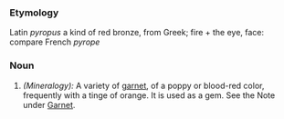===Etymology===
Latin ''pyropus'' a kind of red bronze, from Greek;  fire +  the eye, face: compare French ''pyrope''
===Noun===
#''(Mineralogy):'' A variety of [[garnet]], of a poppy or blood-red color, frequently with a tinge of orange. It is used as a gem. See the Note under [[Garnet]].